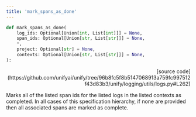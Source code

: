 ```yaml
---
title: 'mark_spans_as_done'
---
```


```python
def mark_spans_as_done(
    log_ids: Optional[Union[int, List[int]]] = None,
    span_ids: Optional[Union[str, List[str]]] = None,
    *,
    project: Optional[str] = None,
    contexts: Optional[Union[str, List[str]]] = None,
):
```

<p align="right">[source code](https://github.com/unifyai/unify/tree/96b8fc5f8b5147068913a759fc997512f43d83b3/unify/logging/utils/logs.py#L262)</p>

Marks all of the listed span ids for the listed logs in the listed contexts as completed.
In all cases of this specification hierarchy, if none are provided then all associated spans are marked as complete.